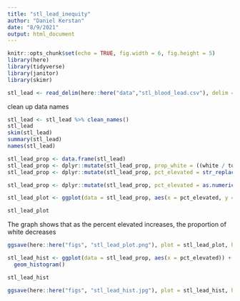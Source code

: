 ```yaml
---
title: "stl_lead_inequity"
author: "Daniel Kerstan"
date: "8/9/2021"
output: html_document
---
```


```r
knitr::opts_chunk$set(echo = TRUE, fig.width = 6, fig.height = 5)
library(here)
library(tidyverse)
library(janitor)
library(skimr)

stl_lead <- read_delim(here::here("data","stl_blood_lead.csv"), delim = ";")
```

clean up data names

```r
stl_lead <- stl_lead %>% clean_names()
stl_lead
skim(stl_lead)
summary(stl_lead)
names(stl_lead)
```

```r
stl_lead_prop <- data.frame(stl_lead)
stl_lead_prop <- dplyr::mutate(stl_lead_prop, prop_white = ((white / total_pop) * 100)) 
stl_lead_prop <- dplyr::mutate(stl_lead_prop, pct_elevated = str_replace(pct_elevated, pattern = ",", replacement = "."))

stl_lead_prop <- dplyr::mutate(stl_lead_prop, pct_elevated = as.numeric(pct_elevated)) 
```


```r
stl_lead_plot <- ggplot(data = stl_lead_prop, aes(x = pct_elevated, y = prop_white)) + geom_point(aes(color = pct_elevated))+ scale_color_gradient(low = "blue", high = "red") 

stl_lead_plot
```
The graph shows that as the percent elevated increases, the proportion of white decreases


```r
ggsave(here::here("figs", "stl_lead_plot.png"), plot = stl_lead_plot, height = 5, width = 6)
```

```r
stl_lead_hist <- ggplot(data = stl_lead_prop, aes(x = pct_elevated)) +
  geom_histogram()

stl_lead_hist

ggsave(here::here("figs", "stl_lead_hist.jpg"), plot = stl_lead_hist, height = 5, width = 6)
```


